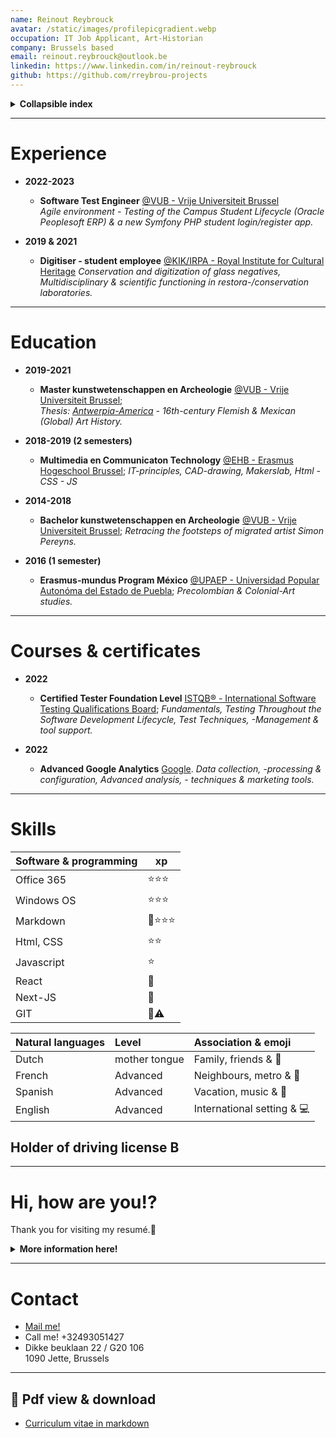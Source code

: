 ```yaml
---
name: Reinout Reybrouck
avatar: /static/images/profilepicgradient.webp
occupation: IT Job Applicant, Art-Historian
company: Brussels based 
email: reinout.reybrouck@outlook.be
linkedin: https://www.linkedin.com/in/reinout-reybrouck
github: https://github.com/rreybrou-projects
---
```


<details>
 <summary><b>Collapsible index</b></summary>

* [Experience](#experience)
* [Education](#education)
* [Courses & certificates](#courses)
* [Skills](#skills)
* [About](#about)
* [Contact](#contact)

</details>

***

# <a name='experience'></a>Experience  

- **2022-2023**
  - **Software Test Engineer** [@VUB - Vrije Universiteit Brussel](https://www.vub.be/en)<br />
  *Agile environment - Testing of the Campus Student Lifecycle (Oracle Peoplesoft ERP) & a new Symfony PHP student login/register app.*

- **2019 & 2021** 
  - **Digitiser - student employee** [@KIK/IRPA - Royal Institute for Cultural Heritage](https://www.kikirpa.be/)
  *Conservation and digitization of glass negatives, Multidisciplinary & scientific functioning in restora-/conservation laboratories.* 

***

# <a name='education'></a>Education 

- **2019-2021**
  - **Master kunstwetenschappen en Archeologie** [@VUB - Vrije Universiteit Brussel](https://www.vub.be/nl/studeren-aan-de-vub/alle-opleidingen/bachelor-en-masteropleidingen-aan-de-vub/kunstwetenschappen-en-archeologie);<br />
  *Thesis: [Antwerpia-America](/blog/arthistory/antwerpia-america) - 16th-century Flemish & Mexican (Global) Art History.* 

- **2018-2019 (2 semesters)**
  - **Multimedia en Communicaton Technology** [@EHB - Erasmus Hogeschool Brussel](https://www.erasmushogeschool.be/nl/opleidingen/multimedia-creatieve-technologie);
  *IT-principles, CAD-drawing, Makerslab, Html - CSS - JS*

- **2014-2018**
  - **Bachelor kunstwetenschappen en Archeologie** [@VUB - Vrije Universiteit Brussel](https://www.vub.be/en);
  *Retracing the footsteps of migrated artist Simon Pereyns.*

- **2016 (1 semester)**
  - **Erasmus-mundus Program México** [@UPAEP - Universidad Popular Autonóma del Estado de Puebla](https://upaep.mx/);
  *Precolombian & Colonial-Art studies.*

***

# <a name='courses'></a>Courses & certificates

- **2022**
  - **Certified Tester Foundation Level** [ISTQB® - International Software Testing Qualifications Board](https://www.istqb.org/certifications/certified-tester-foundation-level);
  *Fundamentals, Testing Throughout the Software Development Lifecycle, Test Techniques, -Management & tool support.*

- **2022**
  - **Advanced Google Analytics** [Google](https://analytics.google.com/analytics/academy/).
  *Data collection, -processing & configuration, Advanced analysis, - techniques & marketing tools.*

***

# <a name='skills'></a>Skills

| Software & programming | xp |
| :--------  |   --------   | 
| Office 365 |  ⭐⭐⭐    |
| Windows OS |  ⭐⭐⭐    |
| Markdown   |  🔎⭐⭐⭐  |
| Html, CSS  |  ⭐⭐     | 
| Javascript |  ⭐       | 
| React      |  🔎       |
| Next-JS    |  🔎       |
| GIT        |  🔎⚠️     |

| Natural languages | Level | Association & emoji |
| :-------- | :-------- | :-------- |
| Dutch     | mother tongue | Family, friends & 🍟 |
| French    | Advanced      | Neighbours, metro & 🥐 |
| Spanish   | Advanced      | Vacation, music & 🌮  |
| English   | Advanced      | International setting & 💻 |

<div><h2> Holder of driving license B </h2> </div>

***

# <a name='about'></a>Hi, how are you!?

Thank you for visiting my resumé.🙂

<details>
 <summary><b>More information here! </b></summary>

I like to describe myself as a person with many interests, diverse skillset and experiences. 
As an Art-Historian, I've always enjoyed tinkering on computers a little bit more than the average historian. This interest eventually led me to my first professional IT job working as a Software Test Engineer at the VUB.

Through this blog, I want to showcase the versatility of my personality and the quality of my work. 
Whether it is organisational, building a website or writing an article; I always strive to deliver the best results possible. Specifically given my limited time, energy and resources.
Coming to new challenges, I draw on my diverse past experiences and the valuable insights they have given me. Presented with a difficult problem I stay persistent and will find a way to solve it. 
More often than not I can also trust on creativity for problem solving. In general I love learning new hard aand soft skills and expand them to my knowledge base.

In my freetime i enjoy playing guitar, bouldering, travelling, taking care of my plants and doing amateur restoration projects (Which i plan to showcase here soon!). 

Please take a look at my blog posts to further discover what I'm passionate about,

greetings!

</details>

***

# <a name='contact'></a>Contact 

 - [ Mail me! ](mailto:reinout.reybrouck@outlook.be) 
 - Call me! +32493051427 
 - Dikke beuklaan 22 / G20 106<br />
 1090 Jette, Brussels

***

<div style={{backgroundColor: 'powderblue', padding: '1rem'}}> 
<h2 style={{color: 'black'}}>🔗 Pdf view & download</h2> 

- [Curriculum vitae in markdown](/static/files/Curriculum.md)

</div>

